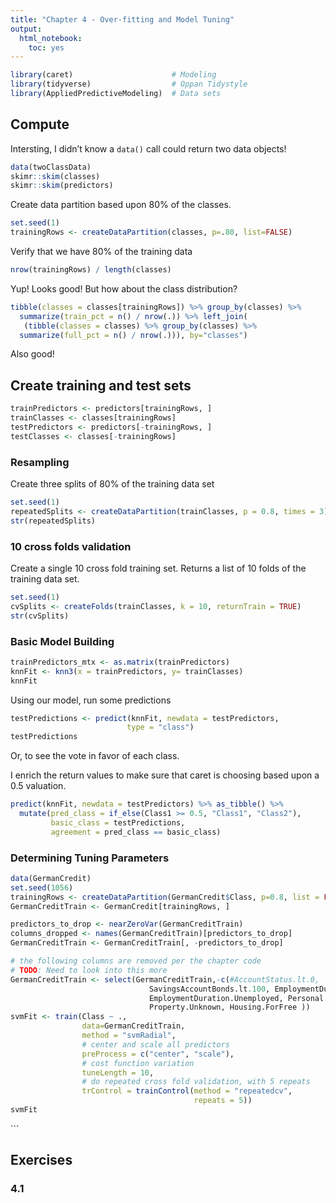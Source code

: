 ```yaml
---
title: "Chapter 4 - Over-fitting and Model Tuning"
output: 
  html_notebook: 
    toc: yes
---
```


```r
library(caret)                      # Modeling
library(tidyverse)                  # Oppan Tidystyle
library(AppliedPredictiveModeling)  # Data sets
```

## Compute

Intersting, I didn't know a `data()` call could return two data objects!

```r
data(twoClassData)
skimr::skim(classes)
skimr::skim(predictors)
```

Create data partition based upon 80% of the classes.

```r
set.seed(1)
trainingRows <- createDataPartition(classes, p=.80, list=FALSE)
```

Verify that we have 80% of the training data
```r
nrow(trainingRows) / length(classes)
```

Yup! Looks good! But how about the class distribution?

```r
tibble(classes = classes[trainingRows]) %>% group_by(classes) %>% 
  summarize(train_pct = n() / nrow(.)) %>% left_join(
   (tibble(classes = classes) %>% group_by(classes) %>% 
  summarize(full_pct = n() / nrow(.))), by="classes")
```
Also good!

## Create training and test sets

```r
trainPredictors <- predictors[trainingRows, ]
trainClasses <- classes[trainingRows]
testPredictors <- predictors[-trainingRows, ]
testClasses <- classes[-trainingRows]
```

### Resampling

Create three splits of 80% of the training data set

```r
set.seed(1)
repeatedSplits <- createDataPartition(trainClasses, p = 0.8, times = 3)
str(repeatedSplits)
```

### 10 cross folds validation

Create a single 10 cross fold training set. Returns a list of 10 folds of the 
training data set.

```r
set.seed(1)
cvSplits <- createFolds(trainClasses, k = 10, returnTrain = TRUE)
str(cvSplits)
```

### Basic Model Building

```r
trainPredictors_mtx <- as.matrix(trainPredictors)
knnFit <- knn3(x = trainPredictors, y= trainClasses)
knnFit
```

Using our model, run some predictions

```r
testPredictions <- predict(knnFit, newdata = testPredictors, 
                          type = "class")
testPredictions
```
Or, to see the vote in favor of each class. 

I enrich the return values to make sure that caret is choosing based upon a 
0.5 valuation.

```r
predict(knnFit, newdata = testPredictors) %>% as_tibble() %>% 
  mutate(pred_class = if_else(Class1 >= 0.5, "Class1", "Class2"), 
         basic_class = testPredictions, 
         agreement = pred_class == basic_class)
```

### Determining Tuning Parameters

```r
data(GermanCredit)
set.seed(1056)
trainingRows <- createDataPartition(GermanCredit$Class, p=0.8, list = FALSE)
GermanCreditTrain <- GermanCredit[trainingRows, ]

predictors_to_drop <- nearZeroVar(GermanCreditTrain)
columns_dropped <- names(GermanCreditTrain)[predictors_to_drop]
GermanCreditTrain <- GermanCreditTrain[, -predictors_to_drop]

# the following columns are removed per the chapter code
# TODO: Need to look into this more
GermanCreditTrain <- select(GermanCreditTrain,-c(#AccountStatus.lt.0, 
                               SavingsAccountBonds.lt.100, EmploymentDuration.lt.1, 
                               EmploymentDuration.Unemployed, Personal.Male.Married.Widowed,
                               Property.Unknown, Housing.ForFree ))
svmFit <- train(Class ~ .,
                data=GermanCreditTrain, 
                method = "svmRadial", 
                # center and scale all predictors
                preProcess = c("center", "scale"), 
                # cost function variation
                tuneLength = 10,
                # do repeated cross fold validation, with 5 repeats
                trControl = trainControl(method = "repeatedcv",
                                         repeats = 5))
svmFit
```

```


## Exercises

### 4.1


